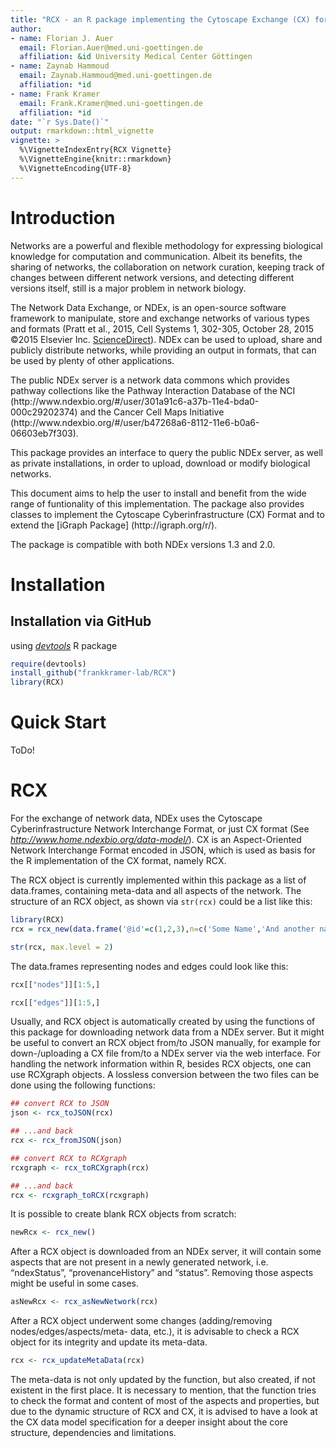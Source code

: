 ```yaml
---
title: "RCX - an R package implementing the Cytoscape Exchange (CX) format"
author: 
- name: Florian J. Auer
  email: Florian.Auer@med.uni-goettingen.de
  affiliation: &id University Medical Center Göttingen
- name: Zaynab Hammoud
  email: Zaynab.Hammoud@med.uni-goettingen.de
  affiliation: *id
- name: Frank Kramer
  email: Frank.Kramer@med.uni-goettingen.de
  affiliation: *id
date: "`r Sys.Date()`"
output: rmarkdown::html_vignette
vignette: >
  %\VignetteIndexEntry{RCX Vignette}
  %\VignetteEngine{knitr::rmarkdown}
  %\VignetteEncoding{UTF-8}
---
```


# Introduction

Networks are a powerful and flexible methodology for expressing
biological knowledge for computation and communication. Albeit 
its benefits, the sharing of networks, the collaboration on 
network curation, keeping track of changes between 
different network versions, and detecting different versions itself,
still is a major problem in network biology.

The Network Data Exchange, or NDEx, is an open-source software framework 
to manipulate, store and exchange networks of various types and formats (Pratt et al., 2015, Cell Systems 1, 302-305, October 28, 2015 ©2015 Elsevier Inc. [ScienceDirect](http://www.sciencedirect.com/science/article/pii/S2405471215001477)). 
NDEx can be used to upload, share and publicly distribute networks, while providing
an output in formats, that can be used by plenty of other applications.

The public NDEx server is a network data commons which provides pathway collections like the Pathway Interaction Database of the NCI (http://www.ndexbio.org/#/user/301a91c6-a37b-11e4-bda0-000c29202374) and the Cancer Cell Maps Initiative (http://www.ndexbio.org/#/user/b47268a6-8112-11e6-b0a6-06603eb7f303). 

This package provides an interface to query the public NDEx server, as well as private installations, in order to upload, download or modify biological networks. 

This document aims to help the user to install and benefit from the
wide range of funtionality of this implementation.
The package also provides classes to implement the Cytoscape
Cyberinfrastructure (CX) Format and to extend the [iGraph Package] (http://igraph.org/r/).

The package is compatible with both NDEx versions 1.3 and 2.0.

# Installation
## Installation via GitHub
using [*devtools*](http://cran.r-project.org/web/packages/devtools/index.html) R package
```r
require(devtools)
install_github("frankkramer-lab/RCX")
library(RCX)
```

# Quick Start

ToDo!



# RCX

For the exchange of network data, NDEx uses the Cytoscape
Cyberinfrastructure Network Interchange Format, or just CX format (See
[*http://www.home.ndexbio.org/data-model/*](http://www.home.ndexbio.org/data-model/)).
CX is an Aspect-Oriented Network Interchange Format encoded in JSON,
which is used as basis for the R implementation of the CX format, namely
RCX.

The RCX object is currently implemented within this package as a list of
data.frames, containing meta-data and all aspects of the network. The
structure of an RCX object, as shown via `str(rcx)` could be a list like
this:

```r
library(RCX)
rcx = rcx_new(data.frame('@id'=c(1,2,3),n=c('Some Name','And another name',NA), r=c('HGNC:Symbol',NA,'UniProt:C3P0'), check.names=FALSE))

str(rcx, max.level = 2)
```

The data.frames representing nodes and edges could look like this:

```r
rcx[["nodes"]][1:5,]

rcx[["edges"]][1:5,]
```

Usually, and RCX object is automatically created by using the functions
of this package for downloading network data from a NDEx server. But it
might be useful to convert an RCX object from/to JSON manually, for
example for down-/uploading a CX file from/to a NDEx server via the web
interface. For handling the network information within R, besides RCX
objects, one can use RCXgraph objects. A lossless conversion between the
two files can be done using the following functions:

```r
## convert RCX to JSON
json <- rcx_toJSON(rcx)

## ...and back
rcx <- rcx_fromJSON(json)

## convert RCX to RCXgraph
rcxgraph <- rcx_toRCXgraph(rcx)

## ...and back
rcx <- rcxgraph_toRCX(rcxgraph)
```

It is possible to create blank RCX objects from scratch:

```r
newRcx <- rcx_new()
```

After a RCX object is downloaded from an NDEx server, it will contain
some aspects that are not present in a newly generated network, i.e.
“ndexStatus”, “provenanceHistory” and “status”. Removing those aspects
might be useful in some cases.

```r
asNewRcx <- rcx_asNewNetwork(rcx)
```

After a RCX object underwent some changes (adding/removing
nodes/edges/aspects/meta- data, etc.), it is advisable to check a RCX
object for its integrity and update its meta-data.

```r
rcx <- rcx_updateMetaData(rcx)
```

The meta-data is not only updated by the function, but also created, if
not existent in the first place. It is necessary to mention, that the
function tries to check the format and content of most of the aspects
and properties, but due to the dynamic structure of RCX and CX, it is
advised to have a look at the CX data model specification for a deeper
insight about the core structure, dependencies and limitations.
